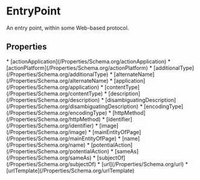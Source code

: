   
# EntryPoint

An entry point, within some Web-based protocol.

## Properties

<Grid>
* [actionApplication](/Properties/Schema.org/actionApplication)
* [actionPlatform](/Properties/Schema.org/actionPlatform)
* [additionalType](/Properties/Schema.org/additionalType)
* [alternateName](/Properties/Schema.org/alternateName)
* [application](/Properties/Schema.org/application)
* [contentType](/Properties/Schema.org/contentType)
* [description](/Properties/Schema.org/description)
* [disambiguatingDescription](/Properties/Schema.org/disambiguatingDescription)
* [encodingType](/Properties/Schema.org/encodingType)
* [httpMethod](/Properties/Schema.org/httpMethod)
* [identifier](/Properties/Schema.org/identifier)
* [image](/Properties/Schema.org/image)
* [mainEntityOfPage](/Properties/Schema.org/mainEntityOfPage)
* [name](/Properties/Schema.org/name)
* [potentialAction](/Properties/Schema.org/potentialAction)
* [sameAs](/Properties/Schema.org/sameAs)
* [subjectOf](/Properties/Schema.org/subjectOf)
* [url](/Properties/Schema.org/url)
* [urlTemplate](/Properties/Schema.org/urlTemplate)
</Grid>

